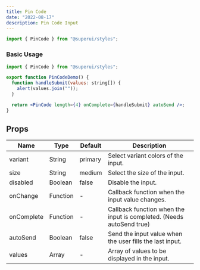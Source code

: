 ```yaml
---
title: Pin Code
date: "2022-08-17"
description: Pin Code Input
---
```


```jsx
import { PinCode } from "@superui/styles";
```

### Basic Usage

<PinCodeDemo />

```jsx
import { PinCode } from "@superui/styles";

export function PinCodeDemo() {
  function handleSubmit(values: string[]) {
    alert(values.join(""));
  }

  return <PinCode length={4} onComplete={handleSubmit} autoSend />;
}
```

## Props

| Name       | Type     | Default | Description                                                          |
| ---------- | -------- | ------- | -------------------------------------------------------------------- |
| variant    | String   | primary | Select variant colors of the input.                                  |
| size       | String   | medium  | Select the size of the input.                                        |
| disabled   | Boolean  | false   | Disable the input.                                                   |
| onChange   | Function | -       | Callback function when the input value changes.                      |
| onComplete | Function | -       | Callback function when the input is completed. (Needs autoSend true) |
| autoSend   | Boolean  | false   | Send the input value when the user fills the last input.             |
| values     | Array    | -       | Array of values to be displayed in the input.                        |
